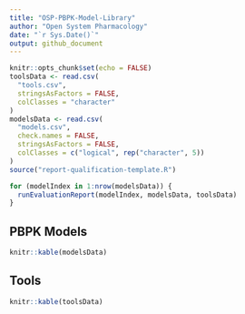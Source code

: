 ---
title: "OSP-PBPK-Model-Library"
author: "Open System Pharmacology"
date: "`r Sys.Date()`"
output: github_document
---

<!-- README.md is generated from README.Rmd. Please edit that file -->

```{r setup, include=FALSE}
knitr::opts_chunk$set(echo = FALSE)
toolsData <- read.csv(
  "tools.csv",
  stringsAsFactors = FALSE,
  colClasses = "character"
)
modelsData <- read.csv(
  "models.csv",
  check.names = FALSE,
  stringsAsFactors = FALSE,
  colClasses = c("logical", rep("character", 5))
)
source("report-qualification-template.R")
```

```{r run reports, include=FALSE}
for (modelIndex in 1:nrow(modelsData)) {
  runEvaluationReport(modelIndex, modelsData, toolsData)
}
```

## PBPK Models

```{r, results='asis'}
knitr::kable(modelsData)
```

## Tools

```{r, results='asis'}
knitr::kable(toolsData)
```
